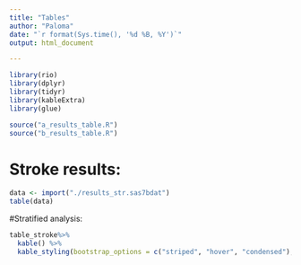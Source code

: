 ```yaml
---
title: "Tables"
author: "Paloma"
date: "`r format(Sys.time(), '%d %B, %Y')`"
output: html_document 

---
```


```r
library(rio)
library(dplyr)
library(tidyr)
library(kableExtra)
library(glue)
```

```r
source("a_results_table.R")
source("b_results_table.R")
```

# Stroke results:

```r
data <- import("./results_str.sas7bdat")
table(data) 
```

#Stratified analysis:
```r
table_stroke%>% 
  kable() %>% 
  kable_styling(bootstrap_options = c("striped", "hover", "condensed"), font_size = 10)
```
